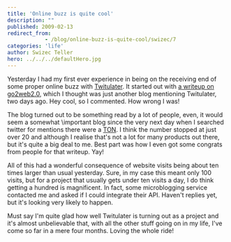 ```yaml
---
title: 'Online buzz is quite cool'
description: ""
published: 2009-02-13
redirect_from: 
            - /blog/online-buzz-is-quite-cool/swizec/7
categories: 'life'
author: Swizec Teller
hero: ../../../defaultHero.jpg
---
```

Yesterday I had my first ever experience in being on the receiving end of some proper online buzz with [Twitulater](http://twitulater.com). It started out with [a writeup on go2web2.0](http://blog.go2web20.net/2009/02/twitulater-is-so-great-why-does-it-have.html), which I thought was just another blog mentioning Twitulater, two days ago. Hey cool, so I commented. How wrong I was!

The blog turned out to be something read by a lot of people, even, it would seem a somewhat \\important blog since the very next day when I searched twitter for mentions there were a [TON](http://search.twitter.com/search?q=twitulater). I think the number stopped at just over 20 and although I realise that's not a lot for many products out there, but it's quite a big deal to me. Best part was how I even got some congrats from people for that writeup. Yay!

All of this had a wonderful consequence of website visits being about ten times larger than usual yesterday. Sure, in my case this meant only 100 visits, but for a project that usually gets under ten visits a day, I do think getting a hundred is magnificent. In fact, some microblogging service contacted me and asked if I could integrate their API. Haven't replies yet, but it's looking very likely to happen.

Must say I'm quite glad how well Twitulater is turning out as a project and it's almost unbelievable that, with all the other stuff going on in my life, I've come so far in a mere four months. Loving the whole ride!